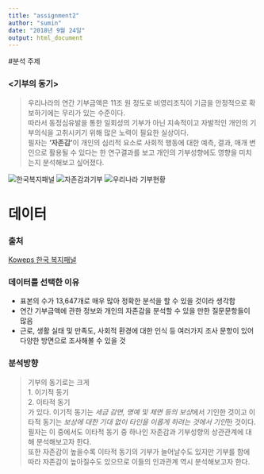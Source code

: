 ```yaml
---
title: "assignment2"
author: "sumin"
date: "2018년 9월 24일"
output: html_document
---
```


  

#분석 주제  
  
  
### <기부의 동기>
  
> 우리나라의 연간 기부금액은 11조 원 정도로 비영리조직이 기금을 안정적으로 확보하기에는 무리가 있는 수준이다.  
따라서 동정심유발을 통한 일회성의 기부가 아닌 지속적이고 자발적인 개인의 기부의식을 고취시키기 위해 많은 노력이 필요한 실상이다.  
필자는 **'자존감'**이 개인의 심리적 요소로 사회적 행동에 대한 예측, 결과, 매개 변인으로 활용될 수 있다는 한 연구결과를 보고 개인의 기부성향에도 영향을 미치는지 분석해보고 싶어졌다. 

![한국복지패널](https://data.kihasa.re.kr/upload/STAT_PROJECT/cover/FILE1529649667420.jpg)
![자존감과기부](http://mblogthumb3.phinf.naver.net/MjAxNzA1MjlfMjUg/MDAxNDk2MDMxMzA2MzA0.jHVbYaVNXY9YRfMQORZ6LYDUlJ5sN321KGrdvShyGcAg.4KienlW1yBswiv7l8d7nPVb93Mxk3mrzKrLaSEOh-eAg.PNG.jump_arko/103664_201705241112328000.png?type=w800)
![우리나라 기부현황](https://trendmonitor.co.kr/Data/CKOREA/1400/20160114031437_IG_01_%EA%B8%B0%EB%B6%804.jpg)




# 데이터

### 출처

[Koweps 한국 복지패널](https://www.koweps.re.kr:442/data/data/list.do)

### 데이터를 선택한 이유

* 표본의 수가 13,647개로 매우 많아 정확한 분석을 할 수 있을 것이라 생각함
* 연간 기부금액에 관한 정보와 개인의 자존감을 분석할 수 있을 만한 질문문항들이 많음
- 근로, 생활 실태 및 만족도, 사회적 환경에 대한 인식 등 여러가지 조사 문항이 있어 다양한 방면으로 조사해볼 수 있을 것


### 분석방향
> 기부의 동기로는 크게    
> 1. 이기적 동기  
> 2. 이타적 동기  
> 가 있다. 이기적 동기는 *세금 감면, 명예 및 체면 등의 보상*에서 기인한 것이고 이타적 동기는 *보상에 대한 기대 없이 타인을 이롭게 하려는 것에서 기인*한 것이다. 필자는 이 중에서도 이타적 동기 중 하나인 자존감과 기부성향의 상관관계에 대해 분석해보고자 한다.  
또한 자존감이 높을수록 이타적 동기의 기부가 늘어날수도 있지만 기부를 함에 따라 자존감이 높아질수도 있으므로 이들의 인과관계 역시 분석해보고자 한다. 




